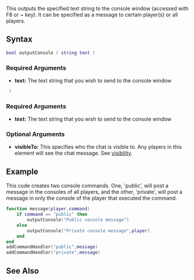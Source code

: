 {{Server client function}}

This outputs the specified text string to the console window (accessed with F8 or ~ key). It can be specified as a message to certain player(s) or all players.

==Syntax== 
<section name="Client" class="client" show="true">
<syntaxhighlight lang="lua">bool outputConsole ( string text )</syntaxhighlight>

===Required Arguments=== 
*'''text:''' The text string that you wish to send to the console window
</section>

<section name="Server" class="server" show="true"><syntaxhighlight lang="lua"> )</syntaxhighlight> 

===Required Arguments=== 
*'''text:''' The text string that you wish to send to the console window

===Optional Arguments=== 
*'''visibleTo:''' This specifies who the chat is visible to. Any players in this element will see the chat message. See [[/visibility.md|visibility]].
{{Note|'''visibleTo''' can also be a Team object, in this case, the text will be visible to all the players of that team.}}</section>

==Example==
<section name="Server" class="server" show="true">This code creates two console commands. One, 'public', will post a message in the consoles of all players, and the other, 'private', will post a message in only the console of the player that executed the command.
<syntaxhighlight lang="lua">
function message(player,command)
	if command == "public" then
		outputConsole("Public console message")
	else
		outputConsole("Private console message",player)
	end
end
addCommandHandler("public",message)
addCommandHandler("private",message)
</syntaxhighlight></section>

==See Also==
{{Server functions}}